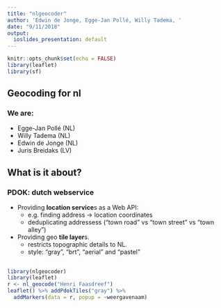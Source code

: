 ```yaml
---
title: "nlgeocoder"
author: 'Edwin de Jonge, Egge-Jan Pollé, Willy Tadema, '
date: "9/11/2018"
output:
  ioslides_presentation: default
---
```


```r
knitr::opts_chunk$set(echo = FALSE)
library(leaflet)
library(sf)
```

## Geocoding for nl

### We are:

- Egge-Jan Pollé (NL)
- Willy Tadema (NL)
- Edwin de Jonge (NL)
- Juris Breidaks (LV)


## What is it about?

### PDOK: dutch webservice

- Providing **location service**s as a Web API:
  - e.g. finding address -> location coordinates
  - deduplicating addressess ("town road" vs "town street" vs "town alley")
- Providing geo **tile layer**s.
  - restricts topographic details to NL. 
  - style: "gray", "brt", "aerial" and "pastel"

## 

```r
library(nlgeocoder)
library(leaflet)
r <- nl_geocode("Henri Faasdreef")
leaflet() %>% addPdokTiles("gray") %>% 
  addMarkers(data = r, popup = ~weergavenaam)
```
